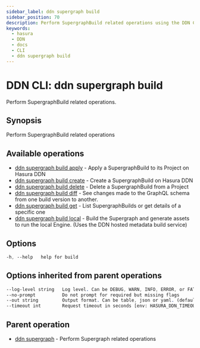 ```yaml
---
sidebar_label: ddn supergraph build
sidebar_position: 70
description: Perform SupergraphBuild related operations using the DDN CLI
keywords:
  - hasura
  - DDN
  - docs
  - CLI
  - ddn supergraph build
---
```


# DDN CLI: ddn supergraph build

Perform SupergraphBuild related operations.

## Synopsis

Perform SupergraphBuild related operations

## Available operations

- [ddn supergraph build apply](/cli/commands/ddn_supergraph_build_apply) - Apply a SupergraphBuild to its Project on Hasura DDN
- [ddn supergraph build create](/cli/commands/ddn_supergraph_build_create) - Create a SupergraphBuild on Hasura DDN
- [ddn supergraph build delete](/cli/commands/ddn_supergraph_build_delete) - Delete a SupergraphBuild from a Project
- [ddn supergraph build diff](/cli/commands/ddn_supergraph_build_diff) - See changes made to the GraphQL schema from one build version to another.
- [ddn supergraph build get](/cli/commands/ddn_supergraph_build_get) - List SupergraphBuilds or get details of a specific one
- [ddn supergraph build local](/cli/commands/ddn_supergraph_build_local) - Build the Supergraph and generate assets to run the local Engine. (Uses the DDN hosted metadata build service)

## Options

```sass
-h, --help   help for build
```

## Options inherited from parent operations

```sass
--log-level string   Log level. Can be DEBUG, WARN, INFO, ERROR, or FATAL. (default "INFO")
--no-prompt          Do not prompt for required but missing flags
--out string         Output format. Can be table, json or yaml. (default "table")
--timeout int        Request timeout in seconds [env: HASURA_DDN_TIMEOUT] (default 100)
```

## Parent operation

- [ddn supergraph](/cli/commands/ddn_supergraph) - Perform Supergraph related operations
